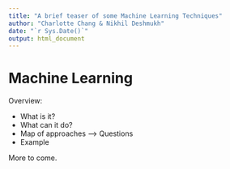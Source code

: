 ```yaml
---
title: "A brief teaser of some Machine Learning Techniques"
author: "Charlotte Chang & Nikhil Deshmukh"
date: "`r Sys.Date()`"
output: html_document
---
```


# Machine Learning

Overview:

* What is it?
* What can it do?
* Map of approaches --> Questions
* Example

More to come.
